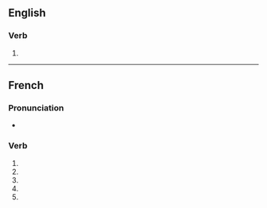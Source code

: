 {{also|particularisé}}
==English==

===Verb===
{{en-verb}}

# {{alternative spelling of|en|particularize}}

----

==French==

===Pronunciation===
* {{homophones|fr|particularisent|particularises}}

===Verb===
{{head|fr|verb form}}

# {{inflection of|fr|particulariser||1|s|pres|ind}}
# {{inflection of|fr|particulariser||3|s|pres|ind}}
# {{inflection of|fr|particulariser||1|s|pres|sub}}
# {{inflection of|fr|particulariser||3|s|pres|sub}}
# {{inflection of|fr|particulariser||2|s|imp}}